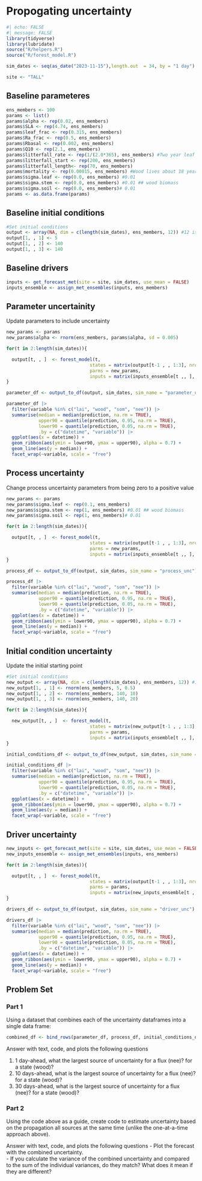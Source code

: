 # Propogating uncertainty

```r
#| echo: FALSE
#| message: FALSE
library(tidyverse)
library(lubridate)
source("R/helpers.R")
source("R/forest_model.R")
```

```r
sim_dates <- seq(as_date("2023-11-15"),length.out  = 34, by = "1 day")
```

```r
site <- "TALL"
```

## Baseline parameteres

```r
ens_members <- 100
params <- list()
params$alpha <- rep(0.02, ens_members)
params$SLA <- rep(4.74, ens_members)
params$leaf_frac <- rep(0.315, ens_members)
params$Ra_frac <- rep(0.5, ens_members)
params$Rbasal <- rep(0.002, ens_members)
params$Q10 <- rep(2.1, ens_members)
params$litterfall_rate <- rep(1/(2.0*365), ens_members) #Two year leaf lifespan
params$litterfall_start <- rep(200, ens_members)
params$litterfall_length<- rep(70, ens_members)
params$mortality <- rep(0.00015, ens_members) #Wood lives about 18 years on average (all trees, branches, roots, course roots)
params$sigma.leaf <- rep(0.0, ens_members) #0.01 
params$sigma.stem <- rep(0.0, ens_members) #0.01 ## wood biomass
params$sigma.soil <- rep(0.0, ens_members)# 0.01
params <- as.data.frame(params)
```

## Baseline initial conditions

```r
#Set initial conditions
output <- array(NA, dim = c(length(sim_dates), ens_members, 12)) #12 is the number of outputs
output[1, , 1] <- 5
output[1, , 2] <- 140
output[1, , 3] <- 140
```


## Baseline drivers

```r
inputs <- get_forecast_met(site = site, sim_dates, use_mean = FALSE)
inputs_ensemble <- assign_met_ensembles(inputs, ens_members)
```

## Parameter uncertainity

Update parameters to include uncertainty

```r
new_params <- params
new_params$alpha <- rnorm(ens_members, params$alpha, sd = 0.005)
```

```r
for(t in 2:length(sim_dates)){

  output[t, , ]  <- forest_model(t, 
                               states = matrix(output[t-1 , , 1:3], nrow = ens_members) , 
                               parms = new_params, 
                               inputs = matrix(inputs_ensemble[t ,, ], nrow = ens_members))
}

parameter_df <- output_to_df(output, sim_dates, sim_name = "parameter_unc")

```

```r
parameter_df |> 
  filter(variable %in% c("lai", "wood", "som", "nee")) |> 
  summarise(median = median(prediction, na.rm = TRUE), 
            upper90 = quantile(prediction, 0.95, na.rm = TRUE),
            lower90 = quantile(prediction, 0.05, na.rm = TRUE),
            .by = c("datetime", "variable")) |> 
  ggplot(aes(x = datetime)) +
  geom_ribbon(aes(ymin = lower90, ymax = upper90), alpha = 0.7) +
  geom_line(aes(y = median)) +
  facet_wrap(~variable, scale = "free")
```

## Process uncertainty

Change process uncertainty parameters from being zero to a positive value

```r
new_params <- params
new_params$sigma.leaf <- rep(0.1, ens_members)
new_params$sigma.stem <- rep(1, ens_members) #0.01 ## wood biomass
new_params$sigma.soil <- rep(1, ens_members)# 0.01
```

```r

for(t in 2:length(sim_dates)){

  output[t, , ]  <- forest_model(t, 
                               states = matrix(output[t-1 , , 1:3], nrow = ens_members) , 
                               parms = new_params, 
                               inputs = matrix(inputs_ensemble[t ,, ], nrow = ens_members))
}

process_df <- output_to_df(output, sim_dates, sim_name = "process_unc")

```

```r
process_df |> 
  filter(variable %in% c("lai", "wood", "som", "nee")) |> 
  summarise(median = median(prediction, na.rm = TRUE), 
            upper90 = quantile(prediction, 0.95, na.rm = TRUE),
            lower90 = quantile(prediction, 0.05, na.rm = TRUE),
            .by = c("datetime", "variable")) |> 
  ggplot(aes(x = datetime)) +
  geom_ribbon(aes(ymin = lower90, ymax = upper90), alpha = 0.7) +
  geom_line(aes(y = median)) +
  facet_wrap(~variable, scale = "free")
```

## Initial condition uncertainty

Update the initial starting point 

```r
#Set initial conditions
new_output <- array(NA, dim = c(length(sim_dates), ens_members, 12)) #12 is the number of outputs
new_output[1, , 1] <- rnorm(ens_members, 5, 0.5)
new_output[1, , 2] <- rnorm(ens_members, 140, 10)
new_output[1, , 3] <- rnorm(ens_members, 140, 20)
```

```r
for(t in 2:length(sim_dates)){

  new_output[t, , ]  <- forest_model(t, 
                               states = matrix(new_output[t-1 , , 1:3], nrow = ens_members) , 
                               parms = params, 
                               inputs = matrix(inputs_ensemble[t ,, ], nrow = ens_members))
}

initial_conditions_df <- output_to_df(new_output, sim_dates, sim_name = "initial_unc")

```

```r
initial_conditions_df |> 
  filter(variable %in% c("lai", "wood", "som", "nee")) |> 
  summarise(median = median(prediction, na.rm = TRUE), 
            upper90 = quantile(prediction, 0.95, na.rm = TRUE),
            lower90 = quantile(prediction, 0.05, na.rm = TRUE),
            .by = c("datetime", "variable")) |> 
  ggplot(aes(x = datetime)) +
  geom_ribbon(aes(ymin = lower90, ymax = upper90), alpha = 0.7) +
  geom_line(aes(y = median)) +
  facet_wrap(~variable, scale = "free")
```

## Driver uncertainty

```r
new_inputs <- get_forecast_met(site = site, sim_dates, use_mean = FALSE)
new_inputs_ensemble <- assign_met_ensembles(inputs, ens_members)
```

```r

for(t in 2:length(sim_dates)){

  output[t, , ]  <- forest_model(t, 
                               states = matrix(output[t-1 , , 1:3], nrow = ens_members) , 
                               parms = params, 
                               inputs = matrix(new_inputs_ensemble[t ,, ], nrow = ens_members))
}

drivers_df <- output_to_df(output, sim_dates, sim_name = "driver_unc")

```

```r
drivers_df |> 
  filter(variable %in% c("lai", "wood", "som", "nee")) |> 
  summarise(median = median(prediction, na.rm = TRUE), 
            upper90 = quantile(prediction, 0.95, na.rm = TRUE),
            lower90 = quantile(prediction, 0.05, na.rm = TRUE),
            .by = c("datetime", "variable")) |> 
  ggplot(aes(x = datetime)) +
  geom_ribbon(aes(ymin = lower90, ymax = upper90), alpha = 0.7) +
  geom_line(aes(y = median)) +
  facet_wrap(~variable, scale = "free")
```

## Problem Set

### Part 1

Using a dataset that combines each of the uncertainty dataframes into a single data frame:

```r
combined_df <- bind_rows(parameter_df, process_df, initial_conditions_df, drivers_df)
```

Answer with text, code, and plots the following questions

1)  1 day-ahead, what the largest source of uncertainty for a flux (nee)? for a state (wood)?
2)  10 days-ahead, what is the largest source of uncertainty for a flux (nee)? for a state (wood)?
3)  30 days-ahead, what is the largest source of uncertainty for a flux (nee)? for a state (wood)?

### Part 2

Using the code above as a guide, create code to estimate uncertainty based on the propagation all sources at the same time (unlike the one-at-a-time approach above).

Answer with text, code, and plots the following questions - Plot the forecast with the combined uncertainty.\
- If you calculate the variance of the combined uncertainty and compared to the sum of the individual variances, do they match? What does it mean if they are different?

